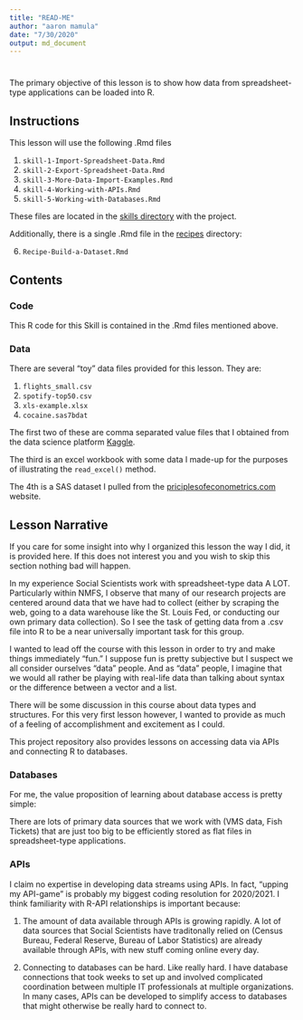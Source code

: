 ```yaml
---
title: "READ-ME"
author: "aaron mamula"
date: "7/30/2020"
output: md_document
---
```


# {.tabset .tabset-fade .tabset-pills}

The primary objective of this lesson is to show how data from spreadsheet-type applications can be loaded into R. 

## Instructions

This lesson will use the following .Rmd files

1. ```skill-1-Import-Spreadsheet-Data.Rmd```
2. ```skill-2-Export-Spreadsheet-Data.Rmd```
3. ```skill-3-More-Data-Import-Examples.Rmd```
4. ```skill-4-Working-with-APIs.Rmd```
5. ```skill-5-Working-with-Databases.Rmd```

These files are located in the [skills directory](https://github.com/aaronmams/rHD-skill-1-Data-Import/tree/master/skills) with the project.

Additionally, there is a single .Rmd file in the [recipes](https://github.com/aaronmams/rHD-skill-1-Data-Import/tree/master/recipes) directory:

6. ```Recipe-Build-a-Dataset.Rmd```

## Contents {.tabset}

### Code 

This R code for this Skill is contained in the .Rmd files mentioned above.

### Data

There are several "toy" data files provided for this lesson. They are:

1. ```flights_small.csv```
2. ```spotify-top50.csv```
3. ```xls-example.xlsx```
4. ```cocaine.sas7bdat```

The first two of these are comma separated value files that I obtained from the data science platform [Kaggle](https://www.kaggle.com/). 

The third is an excel workbook with some data I made-up for the purposes of illustrating the ```read_excel()``` method. 

The 4th is a SAS dataset I pulled from the [priciplesofeconometrics.com](http://www.principlesofeconometrics.com/sas.htm) website.

## Lesson Narrative

If you care for some insight into why I organized this lesson the way I did, it is provided here. If this does not interest you and you wish to skip this section nothing bad will happen.

In my experience Social Scientists work with spreadsheet-type data A LOT. Particularly within NMFS, I observe that many of our research projects are centered around data that we have had to collect (either by scraping the web, going to a data warehouse like the St. Louis Fed, or conducting our own primary data collection). So I see the task of getting data from a .csv file into R to be a near universally important task for this group.

I wanted to lead off the course with this lesson in order to try and make things immediately "fun." I suppose fun is pretty subjective but I suspect we all consider ourselves "data" people. And as "data" people, I imagine that we would all rather be playing with real-life data than talking about syntax or the difference between a vector and a list. 

There will be some discussion in this course about data types and structures. For this very first lesson however, I wanted to provide as much of a feeling of accomplishment and excitement as I could.

This project repository also provides lessons on accessing data via APIs and connecting R to databases. 

### Databases

For me, the value proposition of learning about database access is pretty simple:

There are lots of primary data sources that we work with (VMS data, Fish Tickets) that are just too big to be efficiently stored as flat files in spreadsheet-type applications. 

### APIs

I claim no expertise in developing data streams using APIs. In fact, "upping my API-game" is probably my biggest coding resolution for 2020/2021. I think familiarity with R-API relationships is important because:

1. The amount of data available through APIs is growing rapidly. A lot of data sources that Social Scientists have traditonally relied on (Census Bureau, Federal Reserve, Bureau of Labor Statistics) are already available through APIs, with new stuff coming online every day.

2. Connecting to databases can be hard. Like really hard. I have database connections that took weeks to set up and involved complicated coordination between multiple IT professionals at multiple organizations. In many cases, APIs can be developed to simplify access to databases that might otherwise be really hard to connect to.









